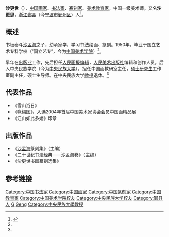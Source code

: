 '''沙更世'''（{{bd|1926年|||}}），[[中国|中国]][[画家|画家]]、[[书法家|书法家]]、[[篆刻家|篆刻家]]、[[美术|美术]][[教育家|教育家]]，中国一级美术师。又名'''沙更思'''，[[浙江|浙江]][[鄞县|鄞县]]（今[[宁波市|宁波市]][[鄞州区|鄞州区]]）人<ref name="沙更世">{{cite web |url=http://www.ehualang.com/author/162.html |title=沙更世 |publisher=E画廊 |author= |date= |accessdate=2012年1月30日 |language=zh |archive-date=2016年3月4日 |archive-url=https://web.archive.org/web/20160304071134/http://www.ehualang.com/author/162.html |dead-url=no }}</ref>。

==概述==
书坛泰斗[[沙孟海|沙孟海]]之子，幼承家学，学习书法绘画、篆刻。1950年，毕业于国立艺术专科学校（“国立艺专”，今为[[中国美术学院|中国美术学院]]）<ref name="沙更世"/>。

早年在[[出版业|出版业]]工作，先后担任[[人民画报|人民画报]][[编辑|编辑]]，[[人民美术出版社|人民美术出版社]]编辑和创作人员。后入中央民族学院（今为[[中央民族大学|中央民族大学]]），担任中国画教研室主任，[[硕士|硕士]][[研究生|研究生]]工作室副主任，硕士生导师。在中央民族大学[[教授|教授]]退休。<ref name="沙更世"/>

==代表作品==
* 《雪山浴日》
* 《咏梅图》，入选2004年首届中国美术家协会会员中国画精品展
* 《江山如此多娇》印章

==出版作品==
* 《[[沙孟海|沙孟海]]篆刻集》（主编）
* 《二十世纪书法经典——沙孟海卷》（主编）
* 《沙更世书画篆刻选集》

==参考链接==
{{reflist}}

{{Authority control}}
{{DEFAULTSORT:Sha gengshi}}
[[Category:中国书法家|Category:中国书法家]]
[[Category:中国画家|Category:中国画家]]
[[Category:中国篆刻家|Category:中国篆刻家]]
[[Category:中国教育家|Category:中国教育家]]
[[Category:中国美术学院校友|Category:中国美术学院校友]]
[[Category:中央民族大学校友|Category:中央民族大学校友]]
[[Category:鄞县人|Category:鄞县人]]
[[Category:鄞县沙氏|G]]
[[Category:沙姓|Geng]]
[[Category:中央民族大學教授|Category:中央民族大學教授]]
{{China-painter-stub}}